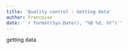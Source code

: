 ```yaml
---
title: 'Quality control : Getting data'
author: Francoise
date: '`r format(Sys.Date(), "%B %d, %Y")`'
---
```


getting data
